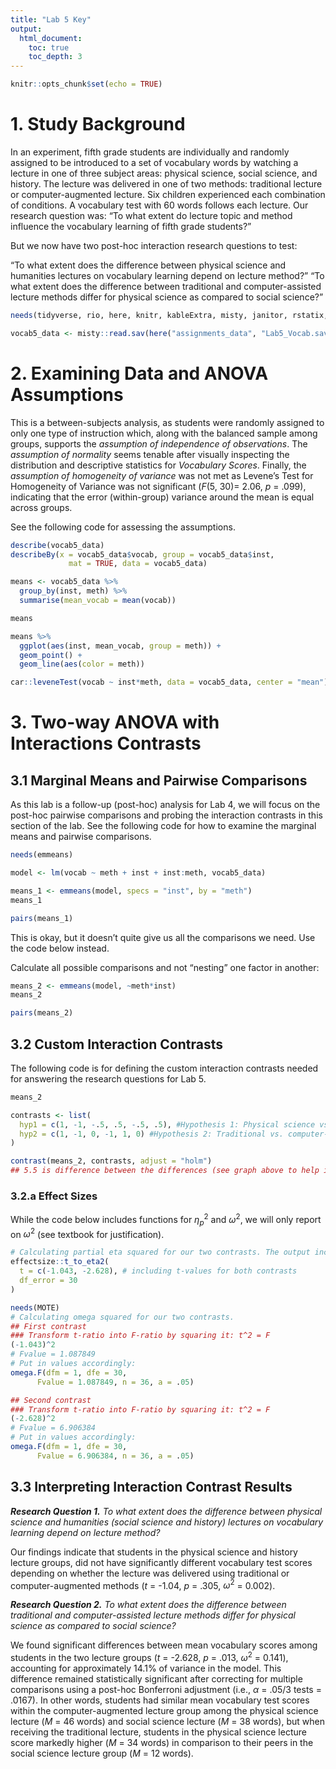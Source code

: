 ```yaml
---
title: "Lab 5 Key"
output:
  html_document:
    toc: true
    toc_depth: 3
---
```


```r
knitr::opts_chunk$set(echo = TRUE)
```

# 1. Study Background

In an experiment, fifth grade students are individually and randomly assigned to be introduced to a set of vocabulary words by watching a lecture in one of three subject areas: physical science, social science, and history.  The lecture was delivered in one of two methods: traditional lecture or computer-augmented lecture.  Six children experienced each combination of conditions.  A vocabulary test with 60 words follows each lecture. Our research question was: “To what extent do lecture topic and method influence the vocabulary learning of fifth grade students?”

But we now have two post-hoc interaction research questions to test: 

“To what extent does the difference between physical science and humanities lectures on vocabulary learning depend on lecture method?”
“To what extent does the difference between traditional and computer-assisted lecture methods differ for physical science as compared to social science?”

```r
needs(tidyverse, rio, here, knitr, kableExtra, misty, janitor, rstatix, psych, misty)

vocab5_data <- misty::read.sav(here("assignments_data", "Lab5_Vocab.sav"), use.value.labels = TRUE)
```

# 2. Examining Data and ANOVA Assumptions

This is a between-subjects analysis, as students were randomly assigned to only one type of instruction which, along with the balanced sample among groups, supports the _assumption of independence of observations_. The _assumption of normality_ seems tenable after visually inspecting the distribution and descriptive statistics for _Vocabulary Scores_. Finally, the _assumption of homogeneity of variance_ was not met as Levene's Test for Homogeneity of Variance was not significant (_F_(5, 30)= 2.06, _p_ = .099), indicating that the error (within-group) variance around the mean is equal across groups.

See the following code for assessing the assumptions.

```r
describe(vocab5_data)
describeBy(x = vocab5_data$vocab, group = vocab5_data$inst, 
             mat = TRUE, data = vocab5_data)
```

```r
means <- vocab5_data %>% 
  group_by(inst, meth) %>% 
  summarise(mean_vocab = mean(vocab))

means

means %>% 
  ggplot(aes(inst, mean_vocab, group = meth)) +
  geom_point() +
  geom_line(aes(color = meth))
```

```r
car::leveneTest(vocab ~ inst*meth, data = vocab5_data, center = "mean")
```


# 3. Two-way ANOVA with Interactions Contrasts

## 3.1 Marginal Means and Pairwise Comparisons
As this lab is a follow-up (post-hoc) analysis for Lab 4, we will focus on the post-hoc pairwise comparisons and probing the interaction contrasts in this section of the lab. See the following code for how to examine the marginal means and pairwise comparisons.
```r
needs(emmeans)

model <- lm(vocab ~ meth + inst + inst:meth, vocab5_data)

means_1 <- emmeans(model, specs = "inst", by = "meth")
means_1

pairs(means_1)
```
This is okay, but it doesn't quite give us all the comparisons we need. Use the code below instead.

Calculate all possible comparisons and not "nesting" one factor in another:
```r
means_2 <- emmeans(model, ~meth*inst)
means_2

pairs(means_2)
```

## 3.2 Custom Interaction Contrasts
The following code is for defining the custom interaction contrasts needed for answering the research questions for Lab 5.
```r
means_2

contrasts <- list(
  hyp1 = c(1, -1, -.5, .5, -.5, .5), #Hypothesis 1: Physical science vs/ humanities (social science and history) depending on lecture method
  hyp2 = c(1, -1, 0, -1, 1, 0) #Hypothesis 2: Traditional vs. computer-assisted lecture methods for physical science vs. social science
)

contrast(means_2, contrasts, adjust = "holm")
## 5.5 is difference between the differences (see graph above to help interpret)
```

### 3.2.a Effect Sizes
While the code below includes functions for $\eta_p^{2}$ and $\omega^{2}$, we will only report on $\omega^{2}$ (see textbook for justification).
```r
# Calculating partial eta squared for our two contrasts. The output includes estimates for both without needing to run two functions.
effectsize::t_to_eta2(
  t = c(-1.043, -2.628), # including t-values for both contrasts 
  df_error = 30
)

needs(MOTE)
# Calculating omega squared for our two contrasts.
## First contrast
### Transform t-ratio into F-ratio by squaring it: t^2 = F
(-1.043)^2
# Fvalue = 1.087849
# Put in values accordingly:
omega.F(dfm = 1, dfe = 30,
      Fvalue = 1.087849, n = 36, a = .05)

## Second contrast
### Transform t-ratio into F-ratio by squaring it: t^2 = F
(-2.628)^2
# Fvalue = 6.906384
# Put in values accordingly:
omega.F(dfm = 1, dfe = 30,
      Fvalue = 6.906384, n = 36, a = .05)
```

## 3.3 Interpreting Interaction Contrast Results
_**Research Question 1.** To what extent does the difference between physical science and humanities (social science and history) lectures on vocabulary learning depend on lecture method?_

Our findings indicate that students in the physical science and history lecture groups, did not have significantly different vocabulary test scores depending on whether the lecture was delivered using traditional or computer-augmented methods (_t_ = -1.04, _p_ = .305, $\omega^{2}$ = 0.002).

_**Research Question 2.** To what extent does the difference between traditional and computer-assisted lecture methods differ for physical science as compared to social science?_

We found significant differences between mean vocabulary scores among students in the two lecture groups (_t_ = -2.628, _p_ = .013, $\omega^{2}$ = 0.141), accounting for approximately 14.1% of variance in the model. This difference remained statistically significant after correcting for multiple comparisons using a post-hoc Bonferroni adjustment (i.e., $\alpha$ = .05/3 tests = .0167). In other words, students had similar mean vocabulary test scores within the computer-augmented lecture group among the physical science lecture (_M_ = 46 words) and social science lecture (_M_ = 38 words), but when receiving the traditional lecture, students in the physical science lecture score markedly higher (_M_ = 34 words) in comparison to their peers in the social science lecture group (_M_ = 12 words).